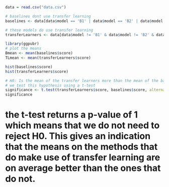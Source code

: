 
```r
data = read.csv("data.csv")
```


```r
# baselines dont use transfer learning
baselines <- data[data$model == 'B1' | data$model == 'B2' | data$model == 'B3',]

# these models do use transfer learning
transferLearners <- data[data$model != 'B1' & data$model != 'B2' & data$model != 'B3',]

```



```r
library(ggpubr)
# plot the means
Bmean <- mean(baselines$score)
TLmean <- mean(transferLearners$score)

hist(baselines$score)
hist(transferLearners$score)

# H0: Is the mean of the transfer learners more than the mean of the baseline scores?
# we test this hypothesis using a t-test
significance <- t.test(transferLearners$score, baselines$score, alternative="greater")
significance
```
# the t-test returns a p-value of 1 which means that we do not need to reject H0. This gives an indication that the means on the methods that do make use of transfer learning are on average better than the ones that do not. 

